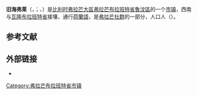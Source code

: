 {{noteTA|G1=比利时地名}}
{{Infobox Belgium municipality
|name             = 旧海弗莱
|native_name      = <small>{{native name|nl|Oud-Heverlee}}<br>{{native name|fr|Vieux-Heverlee/Vieux-Heverlé}}</small>
|picture          = Oud Heverlee St Jean A.jpg
|picture-legend   =
|map              = Oud-Heverlee Flemish-Brabant Belgium Map.svg
|map-legend       = 旧海弗莱在[[弗拉芒布拉班特省|弗拉芒布拉班特省]]的位置
|arms             = Oud-heverlee wapen.svg
|flag             = Oud-Heverlee vlag.svg
|arrondissement   = [[魯汶區|魯汶區]]
|nis              = 24086
|pyramid-date     =
|0-19=
|20-64=
|65=
|foreigners=
|foreigners-date  =
|mayor            = Bart Clerckx ([[基督教民主和弗拉芒|CD&V]])
|majority         = [[基督教民主和弗拉芒|CD&V]], [[綠黨_(比利時)|Groen]], [[前进_(比利时)|Vooruit]]-plus
|postal-codes     = 3050-3054
|telephone-area   = 016
|web              = [http://www.oud-heverlee.be/ www.oud-heverlee.be]
|coordinates      = {{coord|50|50|N|04|40|E|region:BE|display=inline,title}}
}}
'''旧海弗莱'''（{{lang-nl|Oud-Herverlee}}，{{IPA-nl|ˌʌu̯tˈɦeːvərleː}}；{{lang-fr|Vieux-Heverlee}}、{{lang|fr|Vieux-Heverlé}}）是[[比利时|比利时]][[弗拉芒大區|弗拉芒大區]][[弗拉芒布拉班特省|弗拉芒布拉班特省]][[魯汶區|魯汶區]]的一个[[市镇_(比利时)|市镇]]，西南与[[瓦隆布拉班特省|瓦隆布拉班特省]]接壤，通行[[荷蘭語|荷蘭語]]，是[[弗拉芒社群|弗拉芒社群]]的一部分，人口{{wikidata|property|normal+|P1082}}人（{{wikidata|qualifier|P1082|P585}}）。

== 参考文献 ==
{{Reflist}}

==外部链接==
* {{Commons category-inline|Oud-Herverlee}}

{{弗拉芒布拉班特省市镇}}
{{Authority control}}
{{DEFAULTSORT:Oud-Herverlee}}
[[Category:弗拉芒布拉班特省市镇|Category:弗拉芒布拉班特省市镇]]
{{FlemishBrabant-geo-stub}}